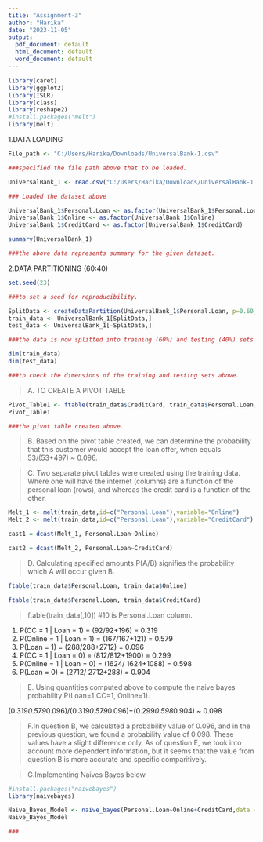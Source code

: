 ---
title: "Assignment-3"
author: "Harika"
date: "2023-11-05"
output:
  pdf_document: default
  html_document: default
  word_document: default
---

```{r}
library(caret)
library(ggplot2)
library(ISLR)
library(class)
library(reshape2)
#install.packages("melt")
library(melt)
```

1.DATA LOADING

```{r}
File_path <- "C:/Users/Harika/Downloads/UniversalBank-1.csv"
```

```{r}
###specified the file path above that to be loaded.
```

```{r}
UniversalBank_1 <- read.csv("C:/Users/Harika/Downloads/UniversalBank-1.csv")
```

```{r}
### Loaded the dataset above
```

```{r}
UniversalBank_1$Personal.Loan <- as.factor(UniversalBank_1$Personal.Loan)
UniversalBank_1$Online <- as.factor(UniversalBank_1$Online)
UniversalBank_1$CreditCard <- as.factor(UniversalBank_1$CreditCard)
```

```{r}
summary(UniversalBank_1)
```
```{r}
###the above data represents summary for the given dataset.
```


2.DATA PARTITIONING (60:40)

```{r}
set.seed(23)
```

```{r}
###to set a seed for reproducibility.
```

```{r}
SplitData <- createDataPartition(UniversalBank_1$Personal.Loan, p=0.60, list = FALSE)
train_data <- UniversalBank_1[SplitData,]
test_data <- UniversalBank_1[-SplitData,]
```

```{r}
###the data is now splitted into training (60%) and testing (40%) sets above.
```

```{r}
dim(train_data)
dim(test_data)
```
```{r}
###to check the dimensions of the training and testing sets above.
```

>A. TO CREATE A PIVOT TABLE

```{r}
Pivot_Table1 <- ftable(train_data$CreditCard, train_data$Personal.Loan, train_data$Online)
Pivot_Table1
```
```{r}
###the pivot table created above.
```

>B. Based on the pivot table created, we can determine the probability that this customer would accept the loan offer, when equals 53/(53+497) ~ 0.096.

>C. Two separate pivot tables were created using the training data. Where one will have the internet (columns) are a function of the personal loan (rows), and whereas the credit card is a function of the other.

```{r}
Melt_1 <- melt(train_data,id=c("Personal.Loan"),variable="Online")
Melt_2 <- melt(train_data,id=c("Personal.Loan"),variable="CreditCard")
```
```{r}
cast1 = dcast(Melt_1, Personal.Loan~Online)
```
```{r}
cast2 = dcast(Melt_2, Personal.Loan~CreditCard)
```
>D. Calculating specified amounts P(A/B) signifies the probability which A will occur given B.

```{r}
ftable(train_data$Personal.Loan, train_data$Online)
```
```{r}
ftable(train_data$Personal.Loan, train_data$CreditCard)
```
>ftable(train_data[,10]) #10 is Personal.Loan column.

1. P(CC = 1 | Loan = 1) = (92/92+196) = 0.319
2. P(Online = 1 | Loan = 1) = (167/167+121) = 0.579
3. P(Loan = 1) = (288/288+2712) = 0.096
4. P(CC = 1 | Loan = 0) = (812/812+1900) = 0.299
5. P(Online = 1 | Loan = 0) = (1624/ 1624+1088) = 0.598
6. P(Loan = 0) = (2712/ 2712+288) = 0.904

>E. Using quantities computed above to compute the naive bayes probability P(Loan=1|CC=1, Online=1).

(0.319*0.579*0.096)/(0.319*0.579*0.096)+(0.299*0.598*0.904) ~ 0.098

>F.In question B, we calculated a probability value of 0.096, and in the previous question, we found a probability value of 0.098. These values have a slight difference only. As of question E, we took into account more dependent information, but it seems that the value from question B is more accurate and specific comparitively.

>G.Implementing Naives Bayes below

```{r}
#install.packages("naivebayes")
library(naivebayes)
```

```{r}
Naive_Bayes_Model <- naive_bayes(Personal.Loan~Online+CreditCard,data = train_data)
Naive_Bayes_Model
```
```{r}
###
```


